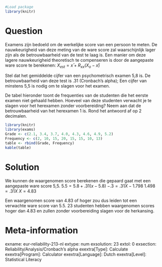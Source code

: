 ```r
#Load package
library(knitr)
```

Question
========
Examens zijn bedoeld om de werkelijke score van een persoon te meten. De nauwkeurigheid van deze meting van de ware score zal waarschijnlijk lager zijn als de betrouwbaarheid van de test te laag is. Een manier om deze lagere nauwkeurigheid theoretisch te compenseren is door de aangepaste ware score te berekenen: $X_{est} = x̄ + R_{xx}(X_o-x̄)$

Stel dat het gemiddelde cijfer van een psychometrisch examen 5,8 is. De betrouwbaarheid van deze test is .31 (Cronbach's alpha); Een cijfer van minstens 5,5 is nodig om te slagen voor het examen.

De tabel hieronder toont de frequenties van de studenten die het eerste examen niet gehaald hebben. Hoeveel van deze studenten verwacht je te slagen voor het herexamen zonder voorbereiding? Neem aan dat de betrouwbaarheid van het herexamen 1 is. Rond het antwoord af op 2 decimalen.


```r
library(knitr)
library(exams)
Grade <- c(2.1, 3.4, 3.7, 4.0, 4.3, 4.6, 4.9, 5.2)
Frequency <- c(2, 10, 15, 20, 15, 15, 10, 13)
table <- rbind(Grade, Frequency)
kable(table)
```


Solution
========
We kunnen de waargenomen score berekenen die gepaard gaat met een aangepaste ware score 5,5. 
$5.5 = 5.8 + .31(x - 5.8)$
$-.3 = .31X - 1.798$
$1.498 = .31X$
$X = 4.83$

Een waargenomen score van 4.83 of hoger zou dus leiden tot een verwachte ware score van 5.5. 23 studenten hebben waargenomen scores hoger dan 4.83 en zullen zonder voorbereiding slagen voor de herkansing.

Meta-information
================
exname: eur-reliability-213-nl
extype: num
exsolution: 23
extol: 0
exsection: Reliability/Analysis/Cronbach's alpha
exextra[Type]: Calculate
exextra[Program]: Calculator
exextra[Language]: Dutch
exextra[Level]: Statistical Literacy
